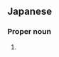 ==Japanese==
{{ja-kanjitab|枡|田}}

===Proper noun===
{{ja-pos|proper|ますだ}}

# {{surname|lang=ja|sort=ますだ}}